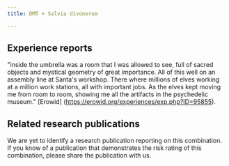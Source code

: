 ---
title: DMT + Salvia divonorum

---

## Experience reports

"inside the umbrella was a room that I was allowed to see, full of sacred objects and mystical geometry of great importance. All of this well on an assembly line at Santa's workshop. There where millions of elves working at a million work stations, all with important jobs. As the elves kept moving me from room to room, showing me all the artifacts in the psychedelic museum." [Erowid] (https://erowid.org/experiences/exp.php?ID=95855).


## Related research publications

We are yet to identify a research publication reporting on this combination. If you know of a publication that demonstrates the risk rating of this combination, please share the publication with us.



